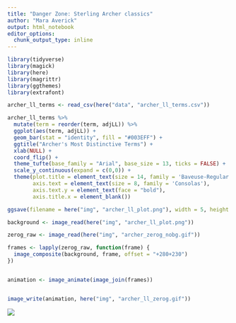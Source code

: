 ```yaml
---
title: "Danger Zone: Sterling Archer classics"
author: "Mara Averick"
output: html_notebook
editor_options: 
  chunk_output_type: inline
---
```

```r
library(tidyverse)
library(magick)
library(here)
library(magrittr)
library(ggthemes)
library(extrafont)
```

```r
archer_ll_terms <- read_csv(here("data", "archer_ll_terms.csv"))
```


```r
archer_ll_terms %>%
  mutate(term = reorder(term, adjLL)) %>%
  ggplot(aes(term, adjLL)) +
  geom_bar(stat = "identity", fill = "#003EFF") +
  ggtitle("Archer's Most Distinctive Terms") +
  xlab(NULL) +
  coord_flip() +
  theme_tufte(base_family = "Arial", base_size = 13, ticks = FALSE) +
  scale_y_continuous(expand = c(0,0)) +
  theme(plot.title = element_text(size = 14, family = 'Baveuse-Regular'),
        axis.text = element_text(size = 8, family = 'Consolas'),
        axis.text.y = element_text(face = "bold"),
        axis.title.x = element_blank())

ggsave(filename = here("img", "archer_ll_plot.png"), width = 5, height = 4, dpi = 144)
```

```r
background <- image_read(here("img", "archer_ll_plot.png"))

zerog_raw <- image_read(here("img", "archer_zerog_nobg.gif"))

frames <- lapply(zerog_raw, function(frame) {
  image_composite(background, frame, offset = "+280+230")
})


animation <- image_animate(image_join(frames))


image_write(animation, here("img", "archer_ll_zerog.gif"))
```

![](http://i.imgur.com/kab2bSY.gif)